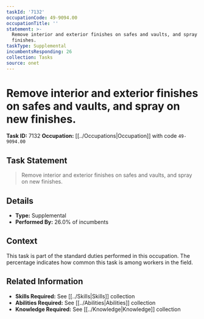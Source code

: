 ```yaml
---
taskId: '7132'
occupationCode: 49-9094.00
occupationTitle: ''
statement: >-
  Remove interior and exterior finishes on safes and vaults, and spray on new
  finishes.
taskType: Supplemental
incumbentsResponding: 26
collection: Tasks
source: onet
---
```

# Remove interior and exterior finishes on safes and vaults, and spray on new finishes.

**Task ID:** 7132
**Occupation:** [[../Occupations|Occupation]] with code `49-9094.00`

## Task Statement

> Remove interior and exterior finishes on safes and vaults, and spray on new finishes.

## Details

- **Type:** Supplemental
- **Performed By:** 26.0% of incumbents

## Context

This task is part of the standard duties performed in this occupation. The percentage indicates how common this task is among workers in the field.

## Related Information

- **Skills Required:** See [[../Skills|Skills]] collection
- **Abilities Required:** See [[../Abilities|Abilities]] collection
- **Knowledge Required:** See [[../Knowledge|Knowledge]] collection
